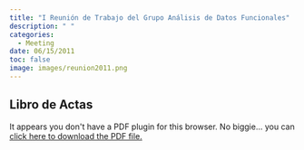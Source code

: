 ```yaml
---
title: "I Reunión de Trabajo del Grupo Análisis de Datos Funcionales"
description: " "
categories:
  - Meeting
date: 06/15/2011
toc: false
image: images/reunion2011.png
---
```


## Libro de Actas

```{=html}
<object data="actas2011.pdf" type="application/pdf" width="100%" height="100%" style="min-height:100vh;">
    <p>It appears you don't have a PDF plugin for this browser.
    No biggie... you can <a href="actas2011.pdf">click here to
    download the PDF file.</a></p>
</object>
```

